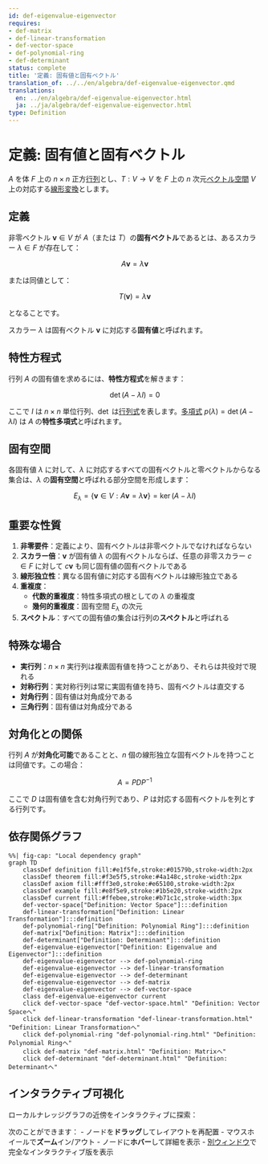 ```yaml
---
id: def-eigenvalue-eigenvector
requires:
- def-matrix
- def-linear-transformation
- def-vector-space
- def-polynomial-ring
- def-determinant
status: complete
title: '定義: 固有値と固有ベクトル'
translation_of: ../../en/algebra/def-eigenvalue-eigenvector.qmd
translations:
  en: ../en/algebra/def-eigenvalue-eigenvector.html
  ja: ../ja/algebra/def-eigenvalue-eigenvector.html
type: Definition
---
```


# 定義: 固有値と固有ベクトル {#def-eigenvalue-eigenvector}

$A$ を体 $F$ 上の $n \times n$ 正方[行列](def-matrix.qmd)とし、$T: V \to V$ を $F$ 上の $n$ 次元[ベクトル空間](def-vector-space.qmd) $V$ 上の対応する[線形変換](def-linear-transformation.qmd)とします。

## 定義

非零ベクトル $\mathbf{v} \in V$ が $A$（または $T$）の**固有ベクトル**であるとは、あるスカラー $\lambda \in F$ が存在して：

$$A\mathbf{v} = \lambda\mathbf{v}$$

または同値として：

$$T(\mathbf{v}) = \lambda\mathbf{v}$$

となることです。

スカラー $\lambda$ は固有ベクトル $\mathbf{v}$ に対応する**固有値**と呼ばれます。

## 特性方程式

行列 $A$ の固有値を求めるには、**特性方程式**を解きます：

$$\det(A - \lambda I) = 0$$

ここで $I$ は $n \times n$ 単位行列、$\det$ は[行列式](def-determinant.qmd)を表します。[多項式](def-polynomial-ring.qmd) $p(\lambda) = \det(A - \lambda I)$ は $A$ の**特性多項式**と呼ばれます。

## 固有空間

各固有値 $\lambda$ に対して、$\lambda$ に対応するすべての固有ベクトルと零ベクトルからなる集合は、$\lambda$ の**固有空間**と呼ばれる部分空間を形成します：

$$E_\lambda = \{\mathbf{v} \in V : A\mathbf{v} = \lambda\mathbf{v}\} = \ker(A - \lambda I)$$

## 重要な性質

1. **非零要件**：定義により、固有ベクトルは非零ベクトルでなければならない
2. **スカラー倍**：$\mathbf{v}$ が固有値 $\lambda$ の固有ベクトルならば、任意の非零スカラー $c \in F$ に対して $c\mathbf{v}$ も同じ固有値の固有ベクトルである
3. **線形独立性**：異なる固有値に対応する固有ベクトルは線形独立である
4. **重複度**：
   - **代数的重複度**：特性多項式の根としての $\lambda$ の重複度
   - **幾何的重複度**：固有空間 $E_\lambda$ の次元
5. **スペクトル**：すべての固有値の集合は行列の**スペクトル**と呼ばれる

## 特殊な場合

- **実行列**：$n \times n$ 実行列は複素固有値を持つことがあり、それらは共役対で現れる
- **対称行列**：実対称行列は常に実固有値を持ち、固有ベクトルは直交する
- **対角行列**：固有値は対角成分である
- **三角行列**：固有値は対角成分である

## 対角化との関係

行列 $A$ が**対角化可能**であることと、$n$ 個の線形独立な固有ベクトルを持つことは同値です。この場合：

$$A = PDP^{-1}$$

ここで $D$ は固有値を含む対角行列であり、$P$ は対応する固有ベクトルを列とする行列です。

## 依存関係グラフ

```mermaid
%%| fig-cap: "Local dependency graph"
graph TD
    classDef definition fill:#e1f5fe,stroke:#01579b,stroke-width:2px
    classDef theorem fill:#f3e5f5,stroke:#4a148c,stroke-width:2px
    classDef axiom fill:#fff3e0,stroke:#e65100,stroke-width:2px
    classDef example fill:#e8f5e9,stroke:#1b5e20,stroke-width:2px
    classDef current fill:#ffebee,stroke:#b71c1c,stroke-width:3px
    def-vector-space["Definition: Vector Space"]:::definition
    def-linear-transformation["Definition: Linear Transformation"]:::definition
    def-polynomial-ring["Definition: Polynomial Ring"]:::definition
    def-matrix["Definition: Matrix"]:::definition
    def-determinant["Definition: Determinant"]:::definition
    def-eigenvalue-eigenvector["Definition: Eigenvalue and Eigenvector"]:::definition
    def-eigenvalue-eigenvector --> def-polynomial-ring
    def-eigenvalue-eigenvector --> def-linear-transformation
    def-eigenvalue-eigenvector --> def-determinant
    def-eigenvalue-eigenvector --> def-matrix
    def-eigenvalue-eigenvector --> def-vector-space
    class def-eigenvalue-eigenvector current
    click def-vector-space "def-vector-space.html" "Definition: Vector Spaceへ"
    click def-linear-transformation "def-linear-transformation.html" "Definition: Linear Transformationへ"
    click def-polynomial-ring "def-polynomial-ring.html" "Definition: Polynomial Ringへ"
    click def-matrix "def-matrix.html" "Definition: Matrixへ"
    click def-determinant "def-determinant.html" "Definition: Determinantへ"
```

## インタラクティブ可視化

ローカルナレッジグラフの近傍をインタラクティブに探索：

::: {.graph-viz data-id="def-eigenvalue-eigenvector" data-width="700" data-height="500"}
:::

次のことができます：
- ノードを**ドラッグ**してレイアウトを再配置
- マウスホイールで**ズーム**イン/アウト
- ノードに**ホバー**して詳細を表示
- [別ウィンドウ](../../output/interactive/def-eigenvalue-eigenvector.html){target="_blank"}で完全なインタラクティブ版を表示
